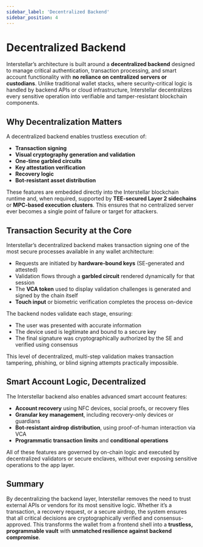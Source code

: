 ```yaml
---
sidebar_label: 'Decentralized Backend'
sidebar_position: 4
---
```


# Decentralized Backend

Interstellar’s architecture is built around a **decentralized backend** designed to manage critical authentication, transaction processing, and smart account functionality with **no reliance on centralized servers or custodians**. Unlike traditional wallet stacks, where security-critical logic is handled by backend APIs or cloud infrastructure, Interstellar decentralizes every sensitive operation into verifiable and tamper-resistant blockchain components.

## Why Decentralization Matters

A decentralized backend enables trustless execution of:
- **Transaction signing**
- **Visual cryptography generation and validation**
- **One-time garbled circuits**
- **Key attestation verification**
- **Recovery logic**
- **Bot-resistant asset distribution**

These features are embedded directly into the Interstellar blockchain runtime and, when required, supported by **TEE-secured Layer 2 sidechains** or **MPC-based execution clusters**. This ensures that no centralized server ever becomes a single point of failure or target for attackers.

## Transaction Security at the Core
Interstellar’s decentralized backend makes transaction signing one of the most secure processes available in any wallet architecture:
- Requests are initiated by **hardware-bound keys** (SE-generated and attested)
- Validation flows through a **garbled circuit** rendered dynamically for that session
- The **VCA token** used to display validation challenges is generated and signed by the chain itself
- **Touch input** or biometric verification completes the process on-device

The backend nodes validate each stage, ensuring:
- The user was presented with accurate information
- The device used is legitimate and bound to a secure key
- The final signature was cryptographically authorized by the SE and verified using consensus

This level of decentralized, multi-step validation makes transaction tampering, phishing, or blind signing attempts practically impossible.

## Smart Account Logic, Decentralized
The Interstellar backend also enables advanced smart account features:
- **Account recovery** using NFC devices, social proofs, or recovery files
- **Granular key management**, including recovery-only devices or guardians
- **Bot-resistant airdrop distribution**, using proof-of-human interaction via VCA
- **Programmatic transaction limits** and **conditional operations**

All of these features are governed by on-chain logic and executed by decentralized validators or secure enclaves, without ever exposing sensitive operations to the app layer.

## Summary
By decentralizing the backend layer, Interstellar removes the need to trust external APIs or vendors for its most sensitive logic. Whether it’s a transaction, a recovery request, or a secure airdrop, the system ensures that all critical decisions are cryptographically verified and consensus-approved. This transforms the wallet from a frontend shell into a **trustless, programmable vault** with **unmatched resilience against backend compromise**.
